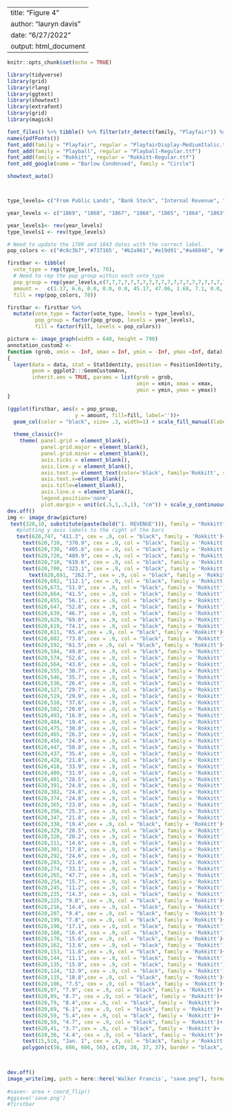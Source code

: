 
---
title: "Figure 4"
author: "lauryn davis"
date: "6/27/2022"
output: html_document
---

```r
knitr::opts_chunk$set(echo = TRUE)

```


```r
library(tidyverse)
library(grid)
library(rlang)
library(ggtext)
library(showtext)
library(extrafont)
library(grid)
library(magick)
```

```r
font_files() %>% tibble() %>% filter(str_detect(family, "Playfair")) %>% pull(file)
names(pdfFonts())
font_add(family = "Playfair", regular = "PlayfairDisplay-MediumItalic.ttf")
font_add(family = "Playball", regular = "Playball-Regular.ttf")
font_add(family = "Rokkitt", regular = "Rokkitt-Regular.ttf")
font_add_google(name = "Barlow Condensed", family = "Circle")

showtext_auto()



type_levels= c("From Public Lands", "Bank Stock", "Internal Revenue", "Customs", "Direct Tax", "Postage", "Miscellaneous")

year_levels <- c("1869", "1868", "1867", "1866", "1865", "1864", "1863", "1862", "1861", "1860", "1859", "1858", "1857", "1856", "1855", "1854", "1853", "1852", "1851", "1850", "1849", "1848", "1847", "1846", "1845", "1843", "1842", "1841", "1840", "1839", "1838", "1837", "1836", "1835", "1834", "1833", "1832", "1831", "1830", "1829", "1828", "1827", "1826", "1825", "1824", "1823", "1822", "1821", "1820", "1819", "1818", "1817", "1816", "1815", "1814", "1813", "1812", "1811", "1810", "1809", "1808", "1807", "1806", "1805", "1804", "1803", "1802", "1801", "1800", "1799", "1798", "1797", "1796", "1795", "1794", "1793", "1792", "1789")

year_levels1<- rev(year_levels)
type_levels1 <- rev(type_levels)

# Need to update the 1789 and 1843 dates with the correct label.
pop_colors <- c("#c0c3b7",'#737165', "#b2a961",'#e19d91',"#a48048", "#fedcc6" ,"#ffe383")

firstbar <- tibble(
  vote_type = rep(type_levels, 78),
  # Need to rep the pop_group within each vote_type
  pop_group = rep(year_levels,c(7,7,7,7,7,7,7,7,7,7,7,7,7,7,7,7,7,7,7,7,7,7,7,7,7,7,7,7,7,7,7,7,7,7,7,7,7,7,7,7,7,7,7,7,7,7,7,7,7,7,7,7,7,7,7,7,7,7,7,7,7,7,7,7,7,7,7,7,7,7,7,7,7,7,7,7,7,7)),
  amount =   c(1.17, 6.6, 0.0, 0.0, 0.0, 45.17, 47.06, 1.68, 7.1, 0.0, 0.0, 0.0, 42.76, 48.46, 0.67, 11.5, 0.0, 0.0, 0.24, 47.39, 40.2, 0.16, 8.8, 0.0, 0.0, 1.03, 54.14, 35.87, 0.16, 12.5, 0.0, 0.0, 0.02, 55.52, 31.8, 0.16, 11.9, 0.0, 0.0, 0.01, 62.99, 24.94, 0.41, 19.7, 0.0, 0.0, 0.1, 41.37, 38.42, 0.0, 4.4, 0.0, 0.0, 1.28, 33.27, 61.05, 0.67, 2.3, 0.0, 0.0, 3.58, 0.0, 93.45, 2.83, 2.29, 0.0, 0.0, 0.0, 0.0, 94.88, 3.72, 1.78, 0.0, 0.0, 0.0, 0.0, 94.5, 3.85, 3.81, 0.0, 0.0, 0.0, 0.0, 92.34, 7.92, 2.92, 0.0, 0.0, 0.0, 0.0, 89.16, 5.75, 1.91, 0.0, 0.0, 0.0, 0.0, 92.34, 12.24, 1.65, 0.0, 0.0, 0.0, 0.0, 86.11, 17.84, 1.52, 0.0, 0.0, 0.0, 0.0, 80.64, 11.73, 1.53, 0.0, 0.0, 0.0, 0.0, 86.74, 3.21, 2.03, 0.0, 0.0, 0.0, 0.0, 94.76, 4.48, 1.4, 0.0, 0.0, 0.0, 0.0, 94.12, 5.12, 2.14, 0.02, 0.0, 0.0, 0.0, 92.72, 4.99, 1.4, 0.0, 0.0, 0.0, 0.0, 93.61, 5.75, 1.53, 0.0, 0.0, 0.0, 0.0, 92.72, 9.82, 1.91, 0.0, 0.0, 0.0, 0.0, 88.27, 9.7, 1.39, 0.0, 0.0, 0.0, 0.0, 88.91, 9.31, 1.4, 0.0, 0.0, 0.0, 0.0, 89.29, 6.9, 1.52, 0.0, 0.0, 0.0, 0.0, 91.58, 8.3, 3.68, 0.0, 0.0, 0.0, 0.0, 88.02, 6.64, 2.67, 0.0, 0.0, 0.0, 0.0, 90.69, 8.17, 2.46, 4.03, 0.0, 0.0, 0.0, 85.34, 17.2, 4.79, 9.2, 0.0, 0.0, 0.0, 68.81, 22.92, 4.33, 0.0, 0.0, 0.0, 0.0, 72.75, 12.11, 9.07, 17.89, 0.0, 0.0, 0.0, 60.93, 27.37, 22.86, 5.63, 0.0, 0.0, 0.0, 44.14, 49.37, 5.07, 0.53, 0.0, 0.0, 0.0, 45.03, 42.0, 1.99, 1.7, 0.0, 0.0, 0.0, 54.31, 22.54, 0.47, 2.96, 0.0, 0.0, 0.0, 74.03, 11.73, 0.66, 2.27, 0.0, 0.0, 0.0, 85.34, 8.04, 0.39, 2.16, 0.0, 0.0, 0.0, 89.41, 11.22, 2.47, 1.98, 0.0, 0.0, 0.0, 84.33, 9.19, 0.61, 2.31, 0.0, 0.0, 0.0, 87.89, 6.13, 0.25, 2.17, 0.0, 0.0, 0.0, 91.45, 4.1, 0.36, 1.8, 0.0, 0.0, 0.0, 93.74, 6.64, 5.83, 2.06, 0.0, 0.0, 0.0, 85.47, 5.88, 0.46, 1.32, 0.0, 0.0, 0.0, 92.34, 5.75, 0.54, 1.75, 0.0, 0.0, 0.0, 91.96, 5.37, 0.46, 1.83, 0.0, 0.0, 0.0, 92.34, 4.48, 0.98, 1.82, 0.0, 0.0, 0.0, 92.72, 9.06, 1.72, 2.04, 0.0, 0.0, 0.31, 86.87, 8.17, 1.68, 0.63, 0.0, 0.0, 0.74, 88.78, 9.19, 1.0, 5.31, 0.0, 0.0, 1.19, 83.31, 13.26, 1.24, 2.84, 0.0, 0.1, 1.16, 81.4, 11.98, 0.23, 2.52, 0.0, 0.2, 5.7, 79.37, 5.88, 0.41, 0.92, 0.0, 5.0, 8.8, 78.99, 3.47, 0.0, 0.0, 0.67, 13.0, 7.05, 75.81, 7.92, 0.8, 0.0, 0.92, 20.0, 23.8, 46.56, 9.82, 0.7, 0.0, 0.81, 25.0, 9.99, 53.68, 5.75, 2.2, 0.0, 0.09, 30.0, 0.0, 61.96, 7.03, 0.49, 0.0, 1.29, 0.0, 0.0, 91.19, 7.03, 0.38, 0.0, 0.0, 0.0, 0.0, 92.59, 7.03, 1.14, 0.0, 0.0, 0.0, 0.0, 91.83, 5.63, 0.02, 0.0, 0.0, 0.1, 0.0, 94.25, 3.59, 0.51, 0.0, 0.0, 0.0, 0.0, 95.9, 2.7, 1.4, 0.0, 0.0, 0.0, 0.0, 95.9, 4.86, 1.12, 0.0, 0.0, 0.1, -0.07, 93.99, 3.59, 1.16, 0.0, 0.0, 0.1, -0.11, 95.26, 3.85, 2.03, 0.0, 0.0, 0.1, 0.15, 93.87, 1.3, 1.79, 0.0, 0.0, 0.5, 1.53, 94.88, 1.05, 1.05, 8.5, 0.0, 3.0, 3.22, 83.18, 0.92, 2.6, 0.67, 0.75, 10.0, 1.75, 83.31, 0.0, 0.33, 0.6, 1.2, 6.0, 7.92, 83.95, 0.0, 0.6, 1.0, 0.75, 10.0, 0.35, 87.3, 0.0, 0.2, 1.0, 0.77, 0.0, 8.05, 89.98, 0.54, 0.9, 4.26, 0.62, 0.0, 7.02, 86.66, 0.0, 0.0, 15.1, 1.06, 0.0, 5.62, 78.22, 0.0, 0.0, 2.9, 0.25, 0.0, 5.36, 91.49, 0.0, 0.0, 6.1, 0.5, 0.0, 5.11, 88.29, 0.0, 0.0, 1.0, 0.5, 0.0, 7.02, 91.48, 0.0, 0.0, 0.0, 0.74, 0.0, 5.49, 93.77),
  fill = rep(pop_colors, 78))

firstbar <- firstbar %>% 
  mutate(vote_type = factor(vote_type, levels = type_levels),
         pop_group = factor(pop_group, levels = year_levels),
         fill = factor(fill, levels = pop_colors))

picture <- image_graph(width = 640, height = 790)
annotation_custom2 <- 
function (grob, xmin = -Inf, xmax = Inf, ymin = -Inf, ymax =Inf, data) 
{
  layer(data = data, stat = StatIdentity, position = PositionIdentity, 
        geom = ggplot2:::GeomCustomAnn, 
        inherit.aes = TRUE, params = list(grob = grob, 
                                          xmin = xmin, xmax = xmax, 
                                          ymin = ymin, ymax = ymax))
}

(ggplot(firstbar, aes(x = pop_group, 
                      y = amount, fill=fill, label=''))+
  geom_col(color = "black", size= .3, width=1) + scale_fill_manual(labels= '', values= pop_colors, name = "")+
  
  theme_classic()+
    theme( panel.grid = element_blank(),
           panel.grid.major = element_blank(),
           panel.grid.minor = element_blank(),
           axis.ticks = element_blank(),
           axis.line.y = element_blank(),
           axis.text.y= element_text(color='black', family='Rokkitt', size=12),
           axis.text.x=element_blank(),
           axis.title=element_blank(),
           axis.line.x = element_blank(),
           legend.position='none',
           plot.margin = unit(c(.5,1,.5,1), "cm")) + scale_y_continuous(limits= c(0,101), expand=c(0,0)) + scale_x_discrete(expand=c(0,3))) + coord_flip()
dev.off()
img <- image_draw(picture)
 text(320,10, substitute(paste(bold("1. REVENUE"))), family = "Rokkitt", cex = 1.35, col = "black")
   #plotting y axis labels to the right of the bars
   text(620,747, "411.3", cex = .9, col = "black", family = 'Rokkitt')+
     text(620,739, "370.9", cex = .9, col = "black", family = 'Rokkitt')+
     text(620,730, "405.6", cex = .9, col = "black", family = 'Rokkitt')+
     text(620,720, "489.9", cex = .9, col = "black", family = 'Rokkitt')+
     text(620,710, "619.6", cex = .9, col = "black", family = 'Rokkitt')+
     text(620,700, "323.1", cex = .9, col = "black", family = 'Rokkitt')+
       text(620,691, "262.7", cex = .9, col = "black", family = 'Rokkitt')+
     text(620,682, "112.1", cex = .9, col = "black", family = 'Rokkitt')+
     text(620,673, "51.9", cex = .9, col = "black", family = 'Rokkitt')+
     text(620,664, "41.5", cex = .9, col = "black", family = 'Rokkitt')+
     text(620,655, "56.1", cex = .9, col = "black", family = 'Rokkitt')+
     text(620,647, "52.8", cex = .9, col = "black", family = 'Rokkitt')+
     text(620,639, "46.7", cex = .9, col = "black", family = 'Rokkitt')+
     text(620,629, "69.0", cex = .9, col = "black", family = 'Rokkitt')+
     text(620,619, "74.1", cex = .9, col = "black", family = 'Rokkitt')+
     text(620,611, "65.4",cex = .9, col = "black", family = 'Rokkitt')+
     text(620,602, "73.8", cex = .9, col = "black", family = 'Rokkitt')+
     text(620,592, "61.5",cex = .9, col = "black", family = 'Rokkitt')+
     text(620,584, "49.8", cex = .9, col = "black", family = 'Rokkitt')+
     text(620,574, "52.6", cex = .9, col = "black", family = 'Rokkitt')+
     text(620,564, "43.6", cex = .9, col = "black", family = 'Rokkitt')+
     text(620,555, "30.7", cex = .9, col = "black", family = 'Rokkitt')+
     text(620,546, "35.7", cex = .9, col = "black", family = 'Rokkitt')+
     text(620,536, "26.4", cex = .9, col = "black", family = 'Rokkitt')+
     text(620,527, "29.7", cex = .9, col = "black", family = 'Rokkitt')+
     text(620,519, "29.9", cex = .9, col = "black", family = 'Rokkitt')+
     text(620,510, "37.6", cex = .9, col = "black", family = 'Rokkitt')+
     text(620,502, "20.0", cex = .9, col = "black", family = 'Rokkitt')+
     text(620,493, "16.9", cex = .9, col = "black", family = 'Rokkitt')+
     text(620,484, "19.4", cex = .9, col = "black", family = 'Rokkitt')+
     text(620,475, "30.0", cex = .9, col = "black", family = 'Rokkitt')+
     text(620,465, "26.3", cex = .9, col = "black", family = 'Rokkitt')+
     text(620,456, "24.9", cex = .9, col = "black", family = 'Rokkitt')+
     text(620,447, "50.8", cex = .9, col = "black", family = 'Rokkitt')+
     text(620,437, "35.4", cex = .9, col = "black", family = 'Rokkitt')+
     text(620,428, "21.8", cex = .9, col = "black", family = 'Rokkitt')+
     text(620,418, "33.9", cex = .9, col = "black", family = 'Rokkitt')+
     text(620,409, "31.9", cex = .9, col = "black", family = 'Rokkitt')+
     text(620,401, "28.5", cex = .9, col = "black", family = 'Rokkitt')+
     text(620,391, "24.8", cex = .9, col = "black", family = 'Rokkitt')+
     text(620,382, "24.8", cex = .9, col = "black", family = 'Rokkitt')+
     text(620,374, "24.8", cex = .9, col = "black", family = 'Rokkitt')+
     text(620,365, "23.0", cex = .9, col = "black", family = 'Rokkitt')+
     text(620,356, "25.3", cex = .9, col = "black", family = 'Rokkitt')+
     text(620,347, "21.8", cex = .9, col = "black", family = 'Rokkitt')+
     text(620,338, "19.4",cex = .9, col = "black", family = 'Rokkitt')+
     text(620,329, "20.5", cex = .9, col = "black", family = 'Rokkitt')+
     text(620,320, "20.2", cex = .9, col = "black", family = 'Rokkitt')+
     text(620,311, "14.6", cex = .9, col = "black", family = 'Rokkitt')+
     text(620,301, "17.8", cex = .9, col = "black", family = 'Rokkitt')+
     text(620,292, "24.6", cex = .9, col = "black", family = 'Rokkitt')+
     text(620,283, "21.6", cex = .9, col = "black", family = 'Rokkitt')+
     text(620,274, "33.1", cex = .9, col = "black", family = 'Rokkitt')+
     text(620,265, "47.7", cex = .9, col = "black", family = 'Rokkitt')+
     text(620,254, "15.7", cex = .9, col = "black", family = 'Rokkitt')+
     text(620,245, "11.2", cex = .9, col = "black", family = 'Rokkitt')+
     text(620,235, "14.3", cex = .9, col = "black", family = 'Rokkitt')+
     text(620,225, "9.8", cex = .9, col = "black", family = 'Rokkitt')+
     text(620,216, "14.4", cex = .9, col = "black", family = 'Rokkitt')+
     text(620,207, "9.4", cex = .9, col = "black", family = 'Rokkitt')+
     text(620,199, "7.8", cex = .9, col = "black", family = 'Rokkitt')+
     text(620,190, "17.1", cex = .9, col = "black", family = 'Rokkitt')+
     text(620,180, "16.4", cex = .9, col = "black", family = 'Rokkitt')+
     text(620,170, "15.6",cex = .9, col = "black", family = 'Rokkitt')+
     text(620,162, "13.6", cex = .9, col = "black", family = 'Rokkitt')+
     text(620,153, "11.8",cex = .9, col = "black", family = 'Rokkitt')+
     text(620,144, "11.1", cex = .9, col = "black", family = 'Rokkitt')+
     text(620,135, "15.0", cex = .9, col = "black", family = 'Rokkitt')+
     text(620,124, "12.9", cex = .9, col = "black", family = 'Rokkitt')+
     text(620,115, "10.8",cex = .9, col = "black", family = 'Rokkitt')+
     text(620,106, "7.5", cex = .9, col = "black", family = 'Rokkitt')+
     text(620,97, "7.9", cex = .9, col = "black", family = 'Rokkitt')+
     text(620,89, "8.7", cex = .9, col = "black", family = 'Rokkitt')+
     text(620,79, "8.4",cex = .9, col = "black", family = 'Rokkitt')+
     text(620,69, "6.1", cex = .9, col = "black", family = 'Rokkitt')+
     text(620,59, "5.4",cex = .9, col = "black", family = 'Rokkitt')+
     text(620,50, "4.7", cex = .9, col = "black", family = 'Rokkitt')+
     text(620,41, "3.7",cex = .9, col = "black", family = 'Rokkitt')+
     text(620,30, "4.4", cex = .9, col = "black", family = 'Rokkitt')+
     text(15,518, "Jan. 1", cex = .9, col = "black", family = 'Rokkitt')+
     polygon(c(56, 606, 606, 56), c(20, 20, 37, 37), border = "black", col = "#ffe383")+ text(88,30, "May 4.  1789 to Dec 31. 1791.", cex = 1, col = "black", family = 'Rokkitt')
   


dev.off()
image_write(img, path = here::here('Walker Francis', "save.png"), format = "png")
     
#save<- area + coord_flip()        
#ggsave('save.png')
#firstbar
```